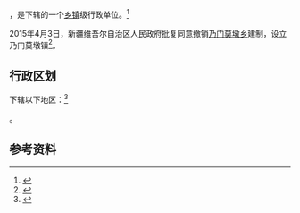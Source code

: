 {{中国乡级行政区|65/28/27/200/000}}

'''{{PAGENAMEBASE}}'''，是{{PRC admin/fullname|65/28/27/200/000|3}}下辖的一个[[乡镇|乡镇]]级行政单位。<ref>{{PRC admin/ref sgc|{{PRC admin/parent|65/28/27/200/000}}}}</ref>

2015年4月3日，新疆维吾尔自治区人民政府批复同意撤销[[乃门莫墩乡|乃门莫墩乡]]建制，设立乃门莫墩镇<ref>{{Cite web |url=http://www.xjmca.gov.cn/xzqhtzgg/27981.jhtml |title=新疆维吾尔自治区人民政府关于同意和静县乃门莫敦乡撤乡设镇的批复（新政函〔2015〕84号） |access-date=2017-09-20 |archive-url=https://web.archive.org/web/20170921001724/http://www.xjmca.gov.cn/xzqhtzgg/27981.jhtml |archive-date=2017-09-21 |dead-url=yes }}</ref>。

== 行政区划 ==

{{PAGENAMEBASE}}下辖以下地区：<ref>{{PRC admin/ref sgc|65/28/27/200/000}}</ref>

{{PRC admin/children|65/28/27/200/000}}。

== 参考资料 ==

{{reflist}}

{{行政区划小作品}}
{{PRC admin/navcat|65/28/27/200/000}}